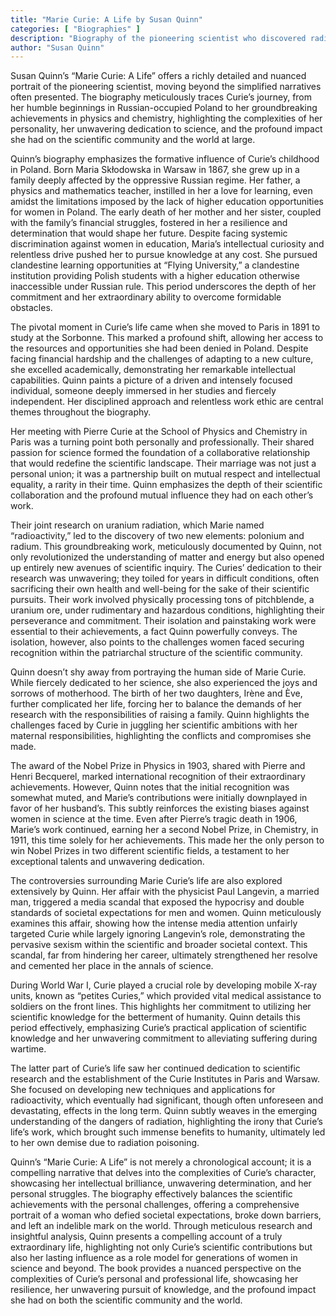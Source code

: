 ```yaml
---
title: "Marie Curie: A Life by Susan Quinn"
categories: [ "Biographies" ]
description: "Biography of the pioneering scientist who discovered radioactivity and became the first woman to win a Nobel Prize"
author: "Susan Quinn"
---
```

Susan Quinn's "Marie Curie: A Life" offers a richly detailed and nuanced portrait of the pioneering scientist, moving beyond the simplified narratives often presented.  The biography meticulously traces Curie's journey, from her humble beginnings in Russian-occupied Poland to her groundbreaking achievements in physics and chemistry, highlighting the complexities of her personality, her unwavering dedication to science, and the profound impact she had on the scientific community and the world at large.

Quinn's biography emphasizes the formative influence of Curie's childhood in Poland. Born Maria Skłodowska in Warsaw in 1867, she grew up in a family deeply affected by the oppressive Russian regime.  Her father, a physics and mathematics teacher, instilled in her a love for learning, even amidst the limitations imposed by the lack of higher education opportunities for women in Poland.  The early death of her mother and her sister, coupled with the family's financial struggles, fostered in her a resilience and determination that would shape her future.  Despite facing systemic discrimination against women in education, Maria’s intellectual curiosity and relentless drive pushed her to pursue knowledge at any cost.  She pursued clandestine learning opportunities at "Flying University," a clandestine institution providing Polish students with a higher education otherwise inaccessible under Russian rule.  This period underscores the depth of her commitment and her extraordinary ability to overcome formidable obstacles.

The pivotal moment in Curie's life came when she moved to Paris in 1891 to study at the Sorbonne.  This marked a profound shift, allowing her access to the resources and opportunities she had been denied in Poland.  Despite facing financial hardship and the challenges of adapting to a new culture, she excelled academically, demonstrating her remarkable intellectual capabilities.  Quinn paints a picture of a driven and intensely focused individual, someone deeply immersed in her studies and fiercely independent.  Her disciplined approach and relentless work ethic are central themes throughout the biography.

Her meeting with Pierre Curie at the School of Physics and Chemistry in Paris was a turning point both personally and professionally.  Their shared passion for science formed the foundation of a collaborative relationship that would redefine the scientific landscape.  Their marriage was not just a personal union; it was a partnership built on mutual respect and intellectual equality, a rarity in their time.  Quinn emphasizes the depth of their scientific collaboration and the profound mutual influence they had on each other's work.

Their joint research on uranium radiation, which Marie named “radioactivity,” led to the discovery of two new elements: polonium and radium.  This groundbreaking work, meticulously documented by Quinn, not only revolutionized the understanding of matter and energy but also opened up entirely new avenues of scientific inquiry.  The Curies' dedication to their research was unwavering; they toiled for years in difficult conditions, often sacrificing their own health and well-being for the sake of their scientific pursuits.  Their work involved physically processing tons of pitchblende, a uranium ore, under rudimentary and hazardous conditions, highlighting their perseverance and commitment.  Their isolation and painstaking work were essential to their achievements, a fact Quinn powerfully conveys.  The isolation, however, also points to the challenges women faced securing recognition within the patriarchal structure of the scientific community.

Quinn doesn't shy away from portraying the human side of Marie Curie.  While fiercely dedicated to her science, she also experienced the joys and sorrows of motherhood.  The birth of her two daughters, Irène and Ève, further complicated her life, forcing her to balance the demands of her research with the responsibilities of raising a family.  Quinn highlights the challenges faced by Curie in juggling her scientific ambitions with her maternal responsibilities, highlighting the conflicts and compromises she made.

The award of the Nobel Prize in Physics in 1903, shared with Pierre and Henri Becquerel, marked international recognition of their extraordinary achievements.  However, Quinn notes that the initial recognition was somewhat muted, and Marie’s contributions were initially downplayed in favor of her husband's.  This subtly reinforces the existing biases against women in science at the time.  Even after Pierre's tragic death in 1906, Marie's work continued, earning her a second Nobel Prize, in Chemistry, in 1911, this time solely for her achievements. This made her the only person to win Nobel Prizes in two different scientific fields, a testament to her exceptional talents and unwavering dedication.

The controversies surrounding Marie Curie's life are also explored extensively by Quinn.  Her affair with the physicist Paul Langevin, a married man, triggered a media scandal that exposed the hypocrisy and double standards of societal expectations for men and women.  Quinn meticulously examines this affair, showing how the intense media attention unfairly targeted Curie while largely ignoring Langevin's role, demonstrating the pervasive sexism within the scientific and broader societal context.  This scandal, far from hindering her career, ultimately strengthened her resolve and cemented her place in the annals of science.

During World War I, Curie played a crucial role by developing mobile X-ray units, known as "petites Curies," which provided vital medical assistance to soldiers on the front lines.  This highlights her commitment to utilizing her scientific knowledge for the betterment of humanity.  Quinn details this period effectively, emphasizing Curie's practical application of scientific knowledge and her unwavering commitment to alleviating suffering during wartime.

The latter part of Curie's life saw her continued dedication to scientific research and the establishment of the Curie Institutes in Paris and Warsaw.  She focused on developing new techniques and applications for radioactivity, which eventually had significant, though often unforeseen and devastating, effects in the long term.  Quinn subtly weaves in the emerging understanding of the dangers of radiation, highlighting the irony that Curie's life's work, which brought such immense benefits to humanity, ultimately led to her own demise due to radiation poisoning.

Quinn's "Marie Curie: A Life" is not merely a chronological account; it is a compelling narrative that delves into the complexities of Curie's character, showcasing her intellectual brilliance, unwavering determination, and her personal struggles.  The biography effectively balances the scientific achievements with the personal challenges, offering a comprehensive portrait of a woman who defied societal expectations, broke down barriers, and left an indelible mark on the world.  Through meticulous research and insightful analysis, Quinn presents a compelling account of a truly extraordinary life, highlighting not only Curie's scientific contributions but also her lasting influence as a role model for generations of women in science and beyond.  The book provides a nuanced perspective on the complexities of Curie's personal and professional life, showcasing her resilience, her unwavering pursuit of knowledge, and the profound impact she had on both the scientific community and the world.

